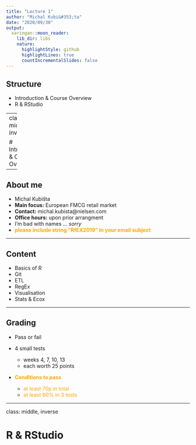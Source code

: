 ```yaml
---
title: "Lecture 1"
author: "Michal Kubi&#353;ta"
date: "2020/09/30"
output:
  xaringan::moon_reader:
    lib_dir: libs
    nature:
      highlightStyle: github
      highlightLines: true
      countIncrementalSlides: false
---
```


## Structure
- Introduction & Course Overview
- R & RStudio

---
class: middle, inverse

# Introduction & Course Overview

---

## About me
- Michal Kubi&#353;ta
- **Main focus:** European FMCG retail market
- **Contact:** michal.kubista@nielsen.com
- **Office hours:** upon prior arrangment 
- I'm bad with names ... *sorry*
- <font color = "orange"><b>please include string "RfEX2019" in your email subject</b></font>

---

## Content
- Basics of R
- Git
- ETL
- RegEx
- Visualisation
- Stats & Ecox

---

## Grading
- Pass or fail
- 4 small tests
    - weeks 4, 7, 10, 13
    - each worth 25 points
- <font color= "orange"><b>Conditions to pass</b></font>

    - <font color= "orange"> at least 70p in total </font>
    - <font color= "orange"> at least 60% in 3 tests </font> 

---
class: middle, inverse

# R & RStudio
